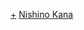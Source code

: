 {{Navbox Musical artist
| name   = 西野加奈
| title  = [[西野加奈]]
| background = solo_singer
| group1 = 錄音室專輯
| list1 = [[LOVE one.]] - [[to LOVE]] - [[Thank you, Love]] - [[Love Place]] - [[with LOVE]] - [[Just LOVE]] - [[LOVE it]]
| group2 = 精選專輯
| list2 = [[Love Collection ～pink～]] - [[Love Collection ～mint～]] - [[Secret Collection ～RED～]] - [[Secret Collection ～GREEN～]] - [[Love Collection 2 ～pink～]] - [[Love Collection 2 ～mint～]]
| group3 =專輯<br />收錄單曲
| list3=
{{Navbox|child
| group1 = '''[[LOVE one.]]'''
| list1 = 1. [[I (西野加奈單曲)|I]] - 2. [[glowly days]] - 3. [[Style.]] - 4. [[MAKE UP]] - 5. [[即使分開兩地 feat.WISE]] - 6. [[忽然好想見你]]

| group2 = '''[[to LOVE]]'''
| list2 = 7. [[愛得更多…]] - 8. [[Dear…/MAYBE]] - 9. [[Best Friend (西野加奈單曲)|Best Friend]] - 10. [[好想見你 好想見你]]

| group3 = '''[[Thank you, Love]]'''
| list3 = 11. [[if (西野加奈單曲)|if]] - 12. [[你喲]] - 13. [[Distance (西野加奈單曲)|Distance]] - 14. [[Esperanza]]

| group4 = '''[[Love Place]]'''
| list4 = 15. [[就算…]] - 16. [[SAKURA, I love you?]] - 17. [[我們的歌 (西野加奈單曲)|我們的歌]] - 18.[[GO FOR IT!!]]

| group5 = '''[[Love Collection ～pink～]]<br />[[Love Collection ～mint～]]'''
| list5 = 19. [[Always (西野加奈單曲)|Always]] - 20. [[Believe (西野加奈單曲)|Believe]] - 21. [[淚色]]

| group6 = '''[[with LOVE]]'''
| list6 = 22. [[再見 (西野加奈單曲)|再見]] - 23. [[We Don't Stop (西野加奈單曲)|We Don't Stop]] - 24. [[Darling (西野加奈單曲)|Darling]] - 25. [[喜歡 (西野加奈單曲)|喜歡]]

| group7 = '''[[Just LOVE]]'''
| list7 = 26. [[如果有命中註定之人的話 (西野加奈單曲)|如果有命中註定之人的話]] - 27. [[戀愛使用說明]] - 28. [[喜歡你的理由]]

| group8 = '''[[LOVE it]]'''
| list8 = 29. [[Dear Bride (西野加奈單曲)|Dear Bride]] - 30. [[啪 (西野加奈單曲)|啪]] - 31. [[Girls (西野加奈單曲)|Girls]] - 32. [[牽手的理由]]

| group9 = '''[[Love Collection 2 ～pink～]]<br />[[Love Collection 2 ～mint～]]'''
| list9 = 33. [[I Love You (西野加奈單曲)|I Love You]] - 34. [[Bedtime Story]]
}}
| group4 = 影音作品
| list4 = [[Kanayan Tour 2011～Summer～]] - [[Love Voyage〜a place of my heart〜]] - [[Kanayan Tour 2012～Arena～]] - [[MTV Unplugged Kana Nishino]] - [[Love Collection Tour ～pink & mint～]]
| group5 = 相关条目
|  list5 = [[SAKAE TA☆RO]]
}}<noinclude>
[[Category:西野加奈|+]]
[[Category:日本歌手模板|Nishino Kana]]
</noinclude>